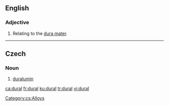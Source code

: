 ==English==

===Adjective===
{{en-adj|-}}

# {{anatomy}} Relating to the [[dura mater]].

----

==Czech==

===Noun===
{{cs-noun|g=m}}

# [[duralumin]]

[[Category:cs:Alloys]]

[[ca:dural]]
[[fr:dural]]
[[ku:dural]]
[[tr:dural]]
[[vi:dural]]